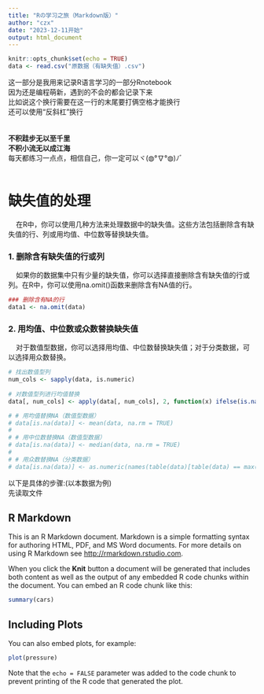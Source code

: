 ```yaml
---
title: "Rの学习之旅（Markdown版）"
author: "czx"
date: "2023-12-11开始"
output: html_document
---
```


```r
knitr::opts_chunk$set(echo = TRUE)
data <- read.csv("原数据（有缺失值）.csv")
```


这一部分是我用来记录R语言学习的一部分Rnotebook  
因为还是编程萌新，遇到的不会的都会记录下来  
比如说这个换行需要在这一行的末尾要打俩空格才能换行  
还可以使用“反斜杠”换行\
\
\
**不积跬步无以至千里**\
**不积小流无以成江海**\
每天都练习一点点，相信自己，你一定可以ヾ(◍°∇°◍)ﾉﾞ
\
\

#  缺失值的处理  
|     在R中，你可以使用几种方法来处理数据中的缺失值。这些方法包括删除含有缺失值的行、列或用均值、中位数等替换缺失值。  

### 1. 删除含有缺失值的行或列
|     如果你的数据集中只有少量的缺失值，你可以选择直接删除含有缺失值的行或列。在R中，你可以使用na.omit()函数来删除含有NA值的行。

```r
### 删除含有NA的行  
data1 <- na.omit(data)
```

### 2. 用均值、中位数或众数替换缺失值
|     对于数值型数据，你可以选择用均值、中位数替换缺失值；对于分类数据，可以选择用众数替换。  
```r
# 找出数值型列  
num_cols <- sapply(data, is.numeric)  
  
# 对数值型列进行均值替换  
data[, num_cols] <- apply(data[, num_cols], 2, function(x) ifelse(is.na(x), mean(x, na.rm = TRUE), x))
```



```r
# # 用均值替换NA（数值型数据）  
# data[is.na(data)] <- mean(data, na.rm = TRUE)  
#   
# # 用中位数替换NA（数值型数据）  
# data[is.na(data)] <- median(data, na.rm = TRUE)  
#   
# # 用众数替换NA（分类数据）  
# data[is.na(data)] <- as.numeric(names(table(data)[table(data) == max(table(data))]))
```




















以下是具体的步骤:(以本数据为例)  
先读取文件  


## R Markdown

This is an R Markdown document. Markdown is a simple formatting syntax for authoring HTML, PDF, and MS Word documents. For more details on using R Markdown see <http://rmarkdown.rstudio.com>.

When you click the **Knit** button a document will be generated that includes both content as well as the output of any embedded R code chunks within the document. You can embed an R code chunk like this:

```r
summary(cars)
```

## Including Plots

You can also embed plots, for example:

```r
plot(pressure)
```

Note that the `echo = FALSE` parameter was added to the code chunk to prevent printing of the R code that generated the plot.
